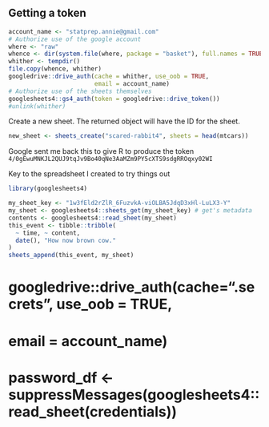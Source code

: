 


## Getting a token

```r
account_name <- "statprep.annie@gmail.com"
# Authorize use of the google account
where <- "raw"
whence <- dir(system.file(where, package = "basket"), full.names = TRUE)
whither <- tempdir()
file.copy(whence, whither)
googledrive::drive_auth(cache = whither, use_oob = TRUE,
                        email = account_name)
# Authorize use of the sheets themselves
googlesheets4::gs4_auth(token = googledrive::drive_token())
#unlink(whither)
```


Create a new sheet. The returned object will have the ID for the sheet.
```r
new_sheet <- sheets_create("scared-rabbit4", sheets = head(mtcars))
```

Google sent me back this to give R to produce the token
`4/0gEwuMNKJL2QUJ9tqJv9Bo40qNe3AaMZm9PY5cXTS9sdgRROqxy02WI`

Key to the spreadsheet I created to try things out



```r
library(googlesheets4)

my_sheet_key <- "1w3fEld2rZlR_6FuzvkA-viOLBA5JdqD3xHl-LuLX3-Y"
my_sheet <- googlesheets4::sheets_get(my_sheet_key) # get's metadata
contents <- googlesheets4::read_sheet(my_sheet)
this_event <- tibble::tribble(
  ~ time, ~ content,
  date(), "How now brown cow."
)
sheets_append(this_event, my_sheet)
```



# googledrive::drive_auth(cache=".secrets", use_oob = TRUE,
#                         email = account_name)
# password_df <- suppressMessages(googlesheets4::read_sheet(credentials))

